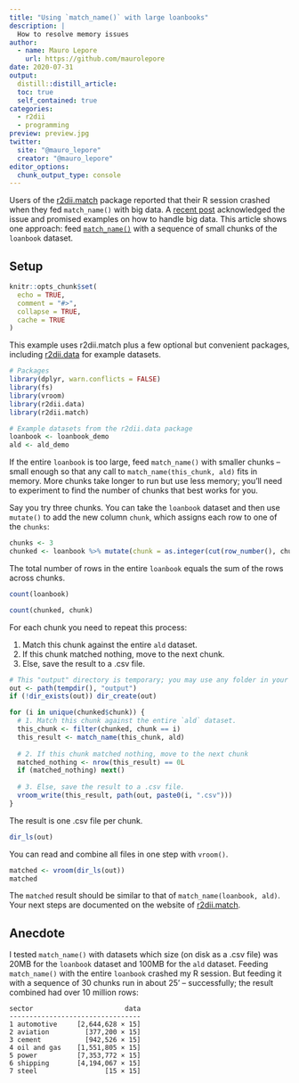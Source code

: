 ```yaml
---
title: "Using `match_name()` with large loanbooks"
description: |
  How to resolve memory issues
author:
  - name: Mauro Lepore
    url: https://github.com/maurolepore
date: 2020-07-31
output:
  distill::distill_article:
  toc: true
  self_contained: true
categories:
  - r2dii
  - programming
preview: preview.jpg
twitter:
  site: "@mauro_lepore"
  creator: "@mauro_lepore"
editor_options: 
  chunk_output_type: console
---
```


Users of the [r2dii.match](https://2degreesinvesting.github.io/r2dii.match/) package reported that their R session crashed when they fed `match_name()` with big data. A [recent post](https://2degreesinvesting.github.io/posts/2020-07-18-improving-r2dii-match/) acknowledged the issue and promised examples on how to handle big data. This article shows one approach: feed [`match_name()`](https://2degreesinvesting.github.io/r2dii.match/reference/match_name.html) with a sequence of small chunks of the `loanbook` dataset.

## Setup

```r
knitr::opts_chunk$set(
  echo = TRUE,
  comment = "#>",
  collapse = TRUE,
  cache = TRUE
)
```

This example uses r2dii.match plus a few optional but convenient packages, including [r2dii.data](https://2degreesinvesting.github.io/r2dii.data/) for example datasets.

```r
# Packages
library(dplyr, warn.conflicts = FALSE)
library(fs)
library(vroom)
library(r2dii.data)
library(r2dii.match)

# Example datasets from the r2dii.data package
loanbook <- loanbook_demo
ald <- ald_demo
```

If the entire `loanbook` is too large, feed `match_name()` with smaller chunks -- small enough so that any call to `match_name(this_chunk, ald)` fits in memory. More chunks take longer to run but use less memory; you'll need to experiment to find the number of chunks that best works for you. 

Say you try three chunks. You can take the `loanbook` dataset and then use `mutate()` to add the new column `chunk`, which assigns each row to one of the `chunks`:

```r
chunks <- 3
chunked <- loanbook %>% mutate(chunk = as.integer(cut(row_number(), chunks)))
```

The total number of rows in the entire `loanbook` equals the sum of the rows across chunks.

```r
count(loanbook)

count(chunked, chunk)
```

For each chunk you need to repeat this process:

1. Match this chunk against the entire `ald` dataset.
2. If this chunk matched nothing, move to the next chunk.
3. Else, save the result to a .csv file.

```r
# This "output" directory is temporary; you may use any folder in your computer
out <- path(tempdir(), "output")
if (!dir_exists(out)) dir_create(out)

for (i in unique(chunked$chunk)) {
  # 1. Match this chunk against the entire `ald` dataset.
  this_chunk <- filter(chunked, chunk == i)
  this_result <- match_name(this_chunk, ald)
  
  # 2. If this chunk matched nothing, move to the next chunk
  matched_nothing <- nrow(this_result) == 0L
  if (matched_nothing) next()
  
  # 3. Else, save the result to a .csv file.
  vroom_write(this_result, path(out, paste0(i, ".csv")))
}
```

The result is one .csv file per chunk.

```r
dir_ls(out)
```

You can read and combine all files in one step with `vroom()`.

```r
matched <- vroom(dir_ls(out))
matched
```

The `matched` result should be similar to that of `match_name(loanbook, ald)`. Your next steps are documented on the website of [r2dii.match](https://2degreesinvesting.github.io/r2dii.match/index.html).

## Anecdote

I tested `match_name()` with datasets which size (on disk as a .csv file) was 20MB for the `loanbook` dataset and 100MB for the `ald` dataset. Feeding `match_name()` with the entire `loanbook` crashed my R session. But feeding it with a sequence of 30 chunks run in about 25' -- successfully; the result combined had over 10 million rows:

```
sector                       data
---------------------------------
1 automotive     [2,644,628 × 15]
2 aviation         [377,200 × 15]
3 cement           [942,526 × 15]
4 oil and gas    [1,551,805 × 15]
5 power          [7,353,772 × 15]
6 shipping       [4,194,067 × 15]
7 steel                 [15 × 15]
```

